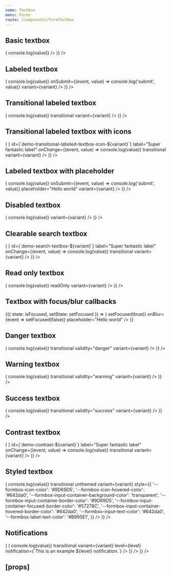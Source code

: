 ```yaml
---
name: Textbox
menu: Forms
route: /components/FormTextbox
---
```



<PageTitle title="Textbox" src="components/Form/Textbox" />

## Basic textbox

<Playground>
  <Looper
    list={variants}
    render={variant => (
      <FormComponentDemo property="value" initialValue="Hello world" key={variant}>
        <Textbox
          variant={variant}
          id={`demo-basic-textbox-${variant}`}
          onChange={(event, value) => console.log(value)}
        />
      </FormComponentDemo>
    )}
  />
</Playground>

## Labeled textbox

<Playground>
  <Looper
    list={variants}
    render={variant => (
      <FormComponentDemo property="value" initialValue="Hello world" key={variant}>
        <Textbox
          id={`demo-labeled-textbox-${variant}`}
          label="Super fantastic label"
          onChange={(event, value) => console.log(value)}
          onSubmit={(event, value) => console.log('submit', value)}
          variant={variant}
        />
      </FormComponentDemo>
    )}
  />
</Playground>

## Transitional labeled textbox

<Playground>
  <Looper
    list={variants}
    render={variant => (
      <FormComponentDemo property="value" key={variant}>
        <Textbox
          clearable
          id={`demo-transitional-labeled-textbox-${variant}`}
          label="Super fantastic label"
          onChange={(event, value) => console.log(value)}
          transitional
          variant={variant}
        />
      </FormComponentDemo>
    )}
  />
</Playground>

## Transitional labeled textbox with icons

<Playground>
  <Looper
    list={variants}
    render={variant => (
      <FormComponentDemo property="value" key={variant}>
        <Textbox
          clearable
          iconBefore={SearchIcon}
          iconAfter={<TimesIcon size={8} />}
          id={`demo-transitional-labeled-textbox-icon-${variant}`}
          label="Super fantastic label"
          onChange={(event, value) => console.log(value)}
          transitional
          variant={variant}
        />
      </FormComponentDemo>
    )}
  />
</Playground>

## Labeled textbox with placeholder

<Playground>
  <Looper
    list={variants}
    render={variant => (
      <FormComponentDemo property="value" key={variant}>
        <Textbox
          id={`demo-placeholder-textbox-${variant}`}
          label="Super fantastic label"
          onChange={(event, value) => console.log(value)}
          onSubmit={(event, value) => console.log('submit', value)}
          placeholder="Hello world"
          variant={variant}
        />
      </FormComponentDemo>
    )}
  />
</Playground>

## Disabled textbox

<Playground>
  <Looper
    list={variants}
    render={variant => (
      <FormComponentDemo property="value" initialValue="Hello world" key={variant}>
        <Textbox
          disabled
          id={`demo-disabled-textbox-${variant}`}
          label="Super fantastic label"
          onChange={(event, value) => console.log(value)}
          variant={variant}
        />
      </FormComponentDemo>
    )}
  />
</Playground>

## Clearable search textbox

<Playground>
  <Looper
    list={variants}
    render={variant => (
      <FormComponentDemo property="value" initialValue="Hello world" key={variant}>
        <Textbox
          clearable
          iconBefore={<SearchIcon />}
          id={`demo-search-textbox-${variant}`}
          label="Super fantastic label"
          onChange={(event, value) => console.log(value)}
          transitional
          variant={variant}
        />
      </FormComponentDemo>
    )}
  />
</Playground>

## Read only textbox

<Playground>
  <Looper
    list={variants}
    render={variant => (
      <FormComponentDemo property="value" initialValue="Hello world" key={variant}>
        <Textbox
          id={`demo-read-only-textbox-${variant}`}
          label="Super fantastic label"
          onChange={(event, value) => console.log(value)}
          readOnly
          variant={variant}
        />
      </FormComponentDemo>
    )}
  />
</Playground>

## Textbox with focus/blur callbacks

<Playground>
  <StateWrapper initialState={false}>
    {({ state: isFocused, setState: setFocused }) => (
      <FormComponentDemo property="value">
        <Textbox
          id={`demo-callbacks-textbox`}
          label={isFocused ? 'Focused label' : 'Blurred label'}
          onFocus={event => setFocused(true)}
          onBlur={event => setFocused(false)}
          placeholder="Hello world"
        />
      </FormComponentDemo>
    )}
  </StateWrapper>
</Playground>

## Danger textbox

<Playground>
  <Looper
    list={variants}
    render={variant => (
      <FormComponentDemo property="value" initialValue="Hello world" key={variant}>
        <Textbox
          id={`demo-danger-textbox-${variant}`}
          label="Super fantastic label"
          onChange={(event, value) => console.log(value)}
          transitional
          validity="danger"
          variant={variant}
        />
      </FormComponentDemo>
    )}
  />
</Playground>

## Warning textbox

<Playground>
  <Looper
    list={variants}
    render={variant => (
      <FormComponentDemo property="value" initialValue="Hello world" key={variant}>
        <Textbox
          id={`demo-warning-textbox-${variant}`}
          label="Super fantastic label"
          onChange={(event, value) => console.log(value)}
          transitional
          validity="warning"
          variant={variant}
        />
      </FormComponentDemo>
    )}
  />
</Playground>

## Success textbox

<Playground>
  <Looper
    list={variants}
    render={variant => (
      <FormComponentDemo property="value" initialValue="Hello world" key={variant}>
        <Textbox
          id={`demo-success-textbox-${variant}`}
          label="Super fantastic label"
          onChange={(event, value) => console.log(value)}
          transitional
          validity="success"
          variant={variant}
        />
      </FormComponentDemo>
    )}
  />
</Playground>

## Contrast textbox

<Playground>
  <Looper
    list={variants}
    render={variant => (
      <FormComponentDemo property="value" initialValue="Hello world" contrast key={variant}>
        <Textbox
          clearable
          contrast
          iconBefore={<SearchIcon />}
          id={`demo-contrast-${variant}`}
          label="Super fantastic label"
          onChange={(event, value) => console.log(value)}
          transitional
          variant={variant}
        />
      </FormComponentDemo>
    )}
  />
</Playground>

## Styled textbox

<Playground>
  <Looper
    list={variants}
    render={variant => (
      <FormComponentDemo property="value" initialValue="Hello world" key={variant}>
        <Textbox
          id={`demo-styled-textbox-${variant}`}
          label="Super fantastic label"
          onChange={(event, value) => console.log(value)}
          transitional
          unthemed
          variant={variant}
          style={{
            '--formbox-icon-color': '#9D69D5',
            '--formbox-icon-hovered-color': '#642da0',
            '--formbox-input-container-background-color': 'transparent',
            '--formbox-input-container-border-color': '#9D69D5',
            '--formbox-input-container-focused-border-color': '#57278C',
            '--formbox-input-container-hovered-border-color': '#642da0',
            '--formbox-input-text-color': '#642da0',
            '--formbox-label-text-color': '#B995E1',
          }}
        />
      </FormComponentDemo>
    )}
  />
</Playground>

## Notifications

<Playground>
  <Looper
    list={variants}
    render={variant => (
      <Looper
        list={['success', 'danger', 'warning', 'primary', 'neutral']}
        render={level => (
          <FormComponentDemo property="value" initialValue="Hello world" key={variant}>
            <NotifiedTextbox
              clearable
              id={`demo-notification-${variant}-${level}`}
              label="Super fantastic label"
              onChange={(event, value) => console.log(value)}
              transitional
              variant={variant}
              level={level}
              notification={`This is an example ${level} notification.`}
            />
          </FormComponentDemo>
        )}
      />
    )}
  />
</Playground>

## \[props\]

<Props of={Textbox} />
